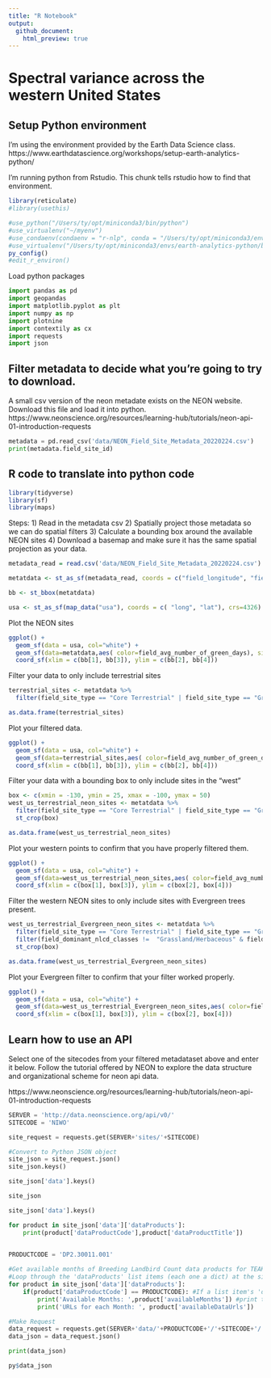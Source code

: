 ```yaml
---
title: "R Notebook"
output:
  github_document:
    html_preview: true
---
```

# Spectral variance across the western United States

## Setup Python environment
  I'm using the environment provided by the Earth Data Science class. https://www.earthdatascience.org/workshops/setup-earth-analytics-python/
  
  I'm running python from Rstudio. This chunk tells rstudio how to find that environment.
```r
library(reticulate)
#library(usethis)

#use_python("/Users/ty/opt/miniconda3/bin/python")
#use_virtualenv("~/myenv")
#use_condaenv(condaenv = "r-nlp", conda = "/Users/ty/opt/miniconda3/envs/earth-analytics-python/opt/miniconda3")
#use_virtualenv("/Users/ty/opt/miniconda3/envs/earth-analytics-python/bin/python3")
py_config()
#edit_r_environ()
```
Load python packages
```python
import pandas as pd
import geopandas
import matplotlib.pyplot as plt
import numpy as np
import plotnine
import contextily as cx
import requests
import json
```


## Filter metadata to decide what you're going to try to download.
A small csv version of the neon metadate exists on the NEON website. Download this file and load it into python.
https://www.neonscience.org/resources/learning-hub/tutorials/neon-api-01-introduction-requests


```python
metadata = pd.read_csv('data/NEON_Field_Site_Metadata_20220224.csv')
print(metadata.field_site_id)
```

## R code to translate into python code
```r
library(tidyverse)
library(sf)
library(maps)
```

Steps:
1) Read in the metadata csv
2) Spatially project those metadata so we can do spatial filters
3) Calculate a bounding box around the available NEON sites
4) Download a basemap and make sure it has the same spatial projection as your data.
```r
metadata_read = read.csv('data/NEON_Field_Site_Metadata_20220224.csv')

metatdata <- st_as_sf(metadata_read, coords = c("field_longitude", "field_latitude"), crs=4326)

bb <- st_bbox(metatdata)

usa <- st_as_sf(map_data("usa"), coords = c( "long", "lat"), crs=4326)

```

Plot the NEON sites
```r
ggplot() +
  geom_sf(data = usa, col="white") +
  geom_sf(data=metatdata,aes( color=field_avg_number_of_green_days), size=5) +
  coord_sf(xlim = c(bb[1], bb[3]), ylim = c(bb[2], bb[4]))
```

Filter your data to only include terrestrial sites
```r
terrestrial_sites <- metatdata %>% 
  filter(field_site_type == "Core Terrestrial" | field_site_type == "Gradient Terrestrial" ) 

as.data.frame(terrestrial_sites)
```

Plot your filtered data.
```r
ggplot() +
  geom_sf(data = usa, col="white") +
  geom_sf(data=terrestrial_sites,aes( color=field_avg_number_of_green_days), size=5) +
  coord_sf(xlim = c(bb[1], bb[3]), ylim = c(bb[2], bb[4]))
```

Filter your data with a bounding box to only include sites in the "west"
```r
box <- c(xmin = -130, ymin = 25, xmax = -100, ymax = 50)
west_us_terrestrial_neon_sites <- metatdata %>% 
  filter(field_site_type == "Core Terrestrial" | field_site_type == "Gradient Terrestrial" ) %>%
  st_crop(box)

as.data.frame(west_us_terrestrial_neon_sites)
```
Plot your western points to confirm that you have properly filtered them.
```r
ggplot() +
  geom_sf(data = usa, col="white") +
  geom_sf(data=west_us_terrestrial_neon_sites,aes( color=field_avg_number_of_green_days), size=2) +
  coord_sf(xlim = c(box[1], box[3]), ylim = c(box[2], box[4]))
```

Filter the western NEON sites to only include sites with Evergreen trees present. 
```r
west_us_terrestrial_Evergreen_neon_sites <- metatdata %>% 
  filter(field_site_type == "Core Terrestrial" | field_site_type == "Gradient Terrestrial" ) %>%
  filter(field_dominant_nlcd_classes !=  "Grassland/Herbaceous" & field_dominant_nlcd_classes !=  "Shrub/Scrub" & field_dominant_nlcd_classes != "Cultivated Crops") %>%
  st_crop(box)

as.data.frame(west_us_terrestrial_Evergreen_neon_sites)
```

Plot your Evergreen filter to confirm that your filter worked properly. 
```r
ggplot() +
  geom_sf(data = usa, col="white") +
  geom_sf(data=west_us_terrestrial_Evergreen_neon_sites,aes( color=field_mean_canopy_height_m), size=2) +
  coord_sf(xlim = c(box[1], box[3]), ylim = c(box[2], box[4]))
```

## Learn how to use an API
Select one of the sitecodes from your filtered metadataset above and enter it below. Follow the tutorial offered by NEON to explore the data structure and organizational scheme for neon api data. 

https://www.neonscience.org/resources/learning-hub/tutorials/neon-api-01-introduction-requests

```python
SERVER = 'http://data.neonscience.org/api/v0/'
SITECODE = 'NIWO'

site_request = requests.get(SERVER+'sites/'+SITECODE)

#Convert to Python JSON object
site_json = site_request.json()
site_json.keys()

site_json['data'].keys()

site_json
```



```python
site_json['data'].keys()
```


```python
for product in site_json['data']['dataProducts']:
    print(product['dataProductCode'],product['dataProductTitle'])
    
```



```python

PRODUCTCODE = 'DP2.30011.001'
```


```python
#Get available months of Breeding Landbird Count data products for TEAK site
#Loop through the 'dataProducts' list items (each one a dict) at the site
for product in site_json['data']['dataProducts']: 
    if(product['dataProductCode'] == PRODUCTCODE): #If a list item's 'dataProductCode' dict element equals the product code string,
        print('Available Months: ',product['availableMonths']) #print the available months and URLs
        print('URLs for each Month: ', product['availableDataUrls'])
```


```python
#Make Request
data_request = requests.get(SERVER+'data/'+PRODUCTCODE+'/'+SITECODE+'/'+'2020-08')
data_json = data_request.json()

print(data_json)
```


```r
py$data_json
```



